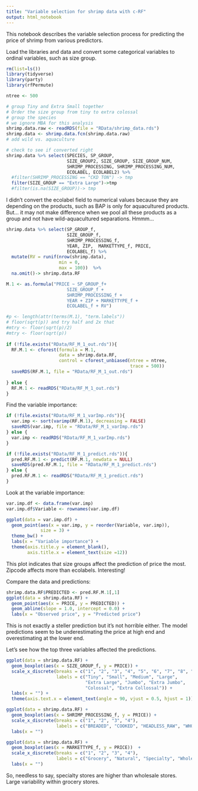 ```yaml
---
title: "Variable selection for shrimp data with c-RF"
output: html_notebook
---
```


This notebook describes the variable selection process for predicting the price of shrimp from various predictors. 

Load the libraries and data and convert some categorical variables to ordinal variables, such as size group. 
```r
rm(list=ls())
library(tidyverse)
library(party)
library(rfPermute)

ntree <- 500

# group Tiny and Extra Small together
# Order the size group from tiny to extra colossal
# group the species 
# we ignore MBA for this analysis
shrimp.data.raw <- readRDS(file = "RData/shrimp_data.rds")
shrimp.data <- shrimp.data.fcn(shrimp.data.raw)
# add wild vs. aquaculture

# check to see if converted right
shrimp.data %>% select(SPECIES, SP_GROUP, 
                       SIZE_GROUP2, SIZE_GROUP, SIZE_GROUP_NUM,
                       SHRIMP_PROCESSING, SHRIMP_PROCESSING_NUM,
                       ECOLABEL, ECOLABEL2) %>%
  #filter(SHRIMP_PROCESSING == "CKD TON") -> tmp
  filter(SIZE_GROUP == "Extra Large")->tmp
  #filter(is.na(SIZE_GROUP))-> tmp
```

I didn't convert the ecolabel field to numerical values because they are depending on the products, such as BAP is only for aquacultured products. But... it may not make difference when we pool all these products as a group and not have wild-aquacultured separations. Hmmm... 

```r
shrimp.data %>% select(SP_GROUP_f,
                       SIZE_GROUP_f,
                       SHRIMP_PROCESSING_f,
                       YEAR, ZIP,  MARKETTYPE_f, PRICE,
                       ECOLABEL_f) %>% 
  mutate(RV = runif(nrow(shrimp.data), 
                    min = 0, 
                    max = 100))  %>%
  na.omit()-> shrimp.data.RF

M.1 <- as.formula("PRICE ~ SP_GROUP_f+
                       SIZE_GROUP_f +
                       SHRIMP_PROCESSING_f +
                       YEAR + ZIP + MARKETTYPE_f +
                       ECOLABEL_f + RV")

#p <- length(attr(terms(M.1), "term.labels"))
# floor(sqrt(p)) and try half and 2x that
#mtry <- floor(sqrt(p)/2)
#mtry <- floor(sqrt(p))
  
if (!file.exists("RData/RF_M_1_out.rds")){
  RF.M.1 <- cforest(formula = M.1,
                    data = shrimp.data.RF,
                    control = cforest_unbiased(ntree = ntree,
                                               trace = 500))
  saveRDS(RF.M.1, file = "RData/RF_M_1_out.rds")
  
} else {
  RF.M.1 <- readRDS("RData/RF_M_1_out.rds")
}

```

Find the variable importance:
```r
if (!file.exists("RData/RF_M_1_varImp.rds")){
  var.imp <- sort(varimp(RF.M.1), decreasing = FALSE)
  saveRDS(var.imp, file = "RData/RF_M_1_varImp.rds")
} else {
  var.imp <- readRDS("RData/RF_M_1_varImp.rds")
}

if (!file.exists("RData/RF_M_1_predict.rds")){
  pred.RF.M.1 <- predict(RF.M.1, newdata = NULL)
  saveRDS(pred.RF.M.1, file = "RData/RF_M_1_predict.rds")
} else {
  pred.RF.M.1 <- readRDS("RData/RF_M_1_predict.rds")
}
```

Look at the variable importance:
```r
var.imp.df <- data.frame(var.imp)
var.imp.df$Variable <- rownames(var.imp.df)

ggplot(data = var.imp.df) + 
  geom_point(aes(x = var.imp, y = reorder(Variable, var.imp)),
             size = 3) + 
  theme_bw() + 
  labs(x = "Variable importance") + 
  theme(axis.title.y = element_blank(),
        axis.title.x = element_text(size =12))
```

This plot indicates that size groups affect the prediction of price the most. Zipcode affects more than ecolabels. Interesting!  

Compare the data and predictions:

```r
shrimp.data.RF$PREDICTED <- pred.RF.M.1[,1]
ggplot(data = shrimp.data.RF) +
  geom_point(aes(x = PRICE, y = PREDICTED)) + 
  geom_abline(slope = 1.0, intercept = 0.0) + 
  labs(x = "Observed price", y = "Predicted price")

```

This is not exactly a steller prediction but it's not horrible either. The model predictions seem to be underestimating the price at high end and overestimating at the lower end. 

Let's see how the top three variables affected the predictions.

```r
ggplot(data = shrimp.data.RF) + 
  geom_boxplot(aes(x = SIZE_GROUP_f, y = PRICE)) +
  scale_x_discrete(breaks = c("1", "2", "3", "4", "5", "6", "7", "8", "9"),
                   labels = c("Tiny", "Small", "Medium", "Large", 
                              "Extra Large", "Jumbo", "Extra Jumbo", 
                              "Colossal", "Extra Collossal")) + 
  labs(x = "") +
  theme(axis.text.x = element_text(angle = 90, vjust = 0.5, hjust = 1))
```


```r
ggplot(data = shrimp.data.RF) + 
  geom_boxplot(aes(x = SHRIMP_PROCESSING_f, y = PRICE)) + 
  scale_x_discrete(breaks = c("1", "2", "3", "4"),
                   labels = c("BREADED", "COOKED", "HEADLESS_RAW", "WHOLE_RAW")) + 
  labs(x = "")
```


```r
ggplot(data = shrimp.data.RF) + 
  geom_boxplot(aes(x = MARKETTYPE_f, y = PRICE))  + 
  scale_x_discrete(breaks = c("1", "2", "3", "4"),
                   labels = c("Grocery", "Natural", "Specialty", "Wholesale")) +
  labs(x = "")
```

So, needless to say, specialty stores are higher than wholesale stores. Large variability within grocery stores. 


